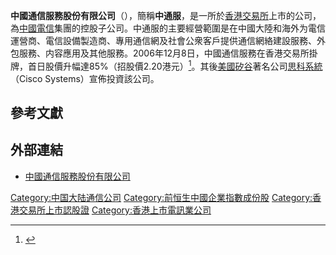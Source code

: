 {{Infobox company
|  company_name = 中國通信服務股份有限公司
|  company_logo = [[File:chinaccs.gif|File:chinaccs.gif]]
|  company_type = [[上市公司|上市公司]]
|  traded_as = {{hkex|552}}
|  foundation = 2006年
|  location = [[北京市|北京市]][[东城区|东城区]]朝阳门北大街19号
|  industry = 通信業
|  key_people = [[董事長|董事長]]：[[孙康敏|孙康敏]]
|  sales = 
|  revenue = 945.72亿人民币（2017年度經營收入）<ref name=ref2016>{{Cite web |url=http://www.hkexnews.hk/listedco/listconews/sehk/2017/0330/LTN20170330284_C.pdf |title=截至二零一六年十二月三十一日止之年度業績公佈 |accessdate=2017-03-30 |archive-date=2017-03-30 |archive-url=https://web.archive.org/web/20170330181431/http://www.hkexnews.hk/listedco/listconews/sehk/2017/0330/LTN20170330284_C.pdf |dead-url=no }}</ref>
|  profit = 27.14億人民幣（2017年度股東應佔利潤）<ref name=ref2016/>
|  equity = 265.73亿人民币（2016年12月31日股東應佔權益）<ref name=ref2016/>
|  market_value = 
|  num_employees = 
|  products = 
|  parent = [[中國電信集团公司|中國電信集团公司]]
|  homepage = [http://www.chinaccs.com.cn/ www.chinaccs.com.cn]
}}

'''中國通信服務股份有限公司'''（{{hkex|552}}），簡稱'''中通服'''，是一所於[[香港交易所|香港交易所]]上市的公司，為[[中國電信|中國電信]]集團的控股子公司。中通服的主要經營範圍是在中國大陸和海外为電信運營商、電信設備製造商、專用通信網及社會公衆客戶提供通信網絡建設服務、外包服務、内容應用及其他服務。2006年12月8日，中國通信服務在香港交易所掛牌，首日股價升幅達85%（招股價2.20港元）<ref>{{Cite news |url=http://news.xinhuanet.com/tai_gang_ao/2006-12/08/content_5457433.htm |title=中国通信服务等3只H股在港上市首日大幅走高 |publisher=新華網 |date=2006-12-08 |accessdate=2017-03-30 |archive-date=2017-03-30 |archive-url=https://web.archive.org/web/20170330180539/http://news.xinhuanet.com/tai_gang_ao/2006-12/08/content_5457433.htm |dead-url=no }}</ref>。其後[[美國|美國]][[矽谷|矽谷]]著名公司[[思科系統|思科系統]]（Cisco Systems）宣佈投資該公司。

== 參考文獻 ==
{{Reflist}}

== 外部連結 ==
*[http://www.chinaccs.com.cn/ 中國通信服務股份有限公司]{{Wayback|url=http://www.chinaccs.com.cn/ |date=20080507230607 }}
{{中国电信}}
{{HK-company-stub}}
{{Telecommunications in the People's Republic of China|state=autocollapse}}
[[Category:中国大陆通信公司|Category:中国大陆通信公司]]
[[Category:前恒生中國企業指數成份股|Category:前恒生中國企業指數成份股]]
[[Category:香港交易所上市認股證|Category:香港交易所上市認股證]]
[[Category:香港上市電訊業公司|Category:香港上市電訊業公司]]